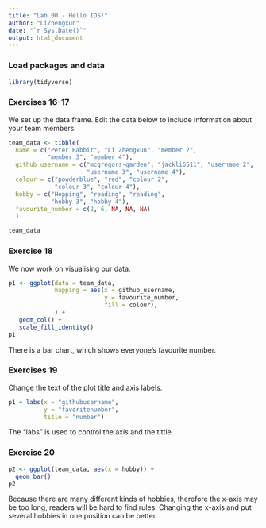 ```yaml
---
title: "Lab 00 - Hello IDS!"
author: "LiZhengxun"
date: "`r Sys.Date()`"
output: html_document
---
```


### Load packages and data

```r
library(tidyverse) 
```

### Exercises 16-17

We set up the data frame. Edit the data below to include information about your team members.

```r
team_data <- tibble(
  name = c("Peter Rabbit", "Li Zhengxun", "member 2", 
           "member 3", "member 4"),
  github_username = c("mcgregors-garden", "jackli6511", "username 2", 
                      "username 3", "username 4"), 
  colour = c("powderblue", "red", "colour 2", 
             "colour 3", "colour 4"),
  hobby = c("Hopping", "reading", "reading", 
            "hobby 3", "hobby 4"),
  favourite_number = c(2, 6, NA, NA, NA)
  )

team_data
```

### Exercise 18

We now work on visualising our data. 

```r
p1 <- ggplot(data = team_data, 
             mapping = aes(x = github_username, 
                           y = favourite_number,
                           fill = colour), 
             ) +
   geom_col() +
   scale_fill_identity()
p1
```


There is a bar chart, which shows everyone's favourite number.

### Exercises 19

Change the text of the plot title and axis labels.

```r
p1 + labs(x = "githubusername", 
          y = "favoritenumber",
          title = "number")
```
The "labs" is used to control the axis and the tittle.

### Exercise 20

```r
p2 <- ggplot(team_data, aes(x = hobby)) +
  geom_bar()
p2
```
Because there are many different kinds of hobbies, therefore the x-axis may be too long, readers will be hard to find rules. Changing the x-axis and put several hobbies in one position can be better.

